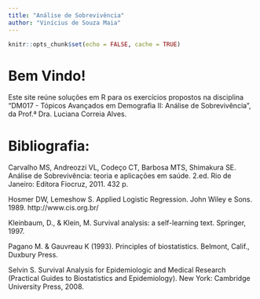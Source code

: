 ```yaml
---
title: "Análise de Sobrevivência"
author: "Vinícius de Souza Maia"
---
```


```r
knitr::opts_chunk$set(echo = FALSE, cache = TRUE)
```

# Bem Vindo!

Este site reúne soluções em R para os exercícios propostos na disciplina "DM017 - Tópicos Avançados em Demografia II: Análise de Sobrevivência", da Prof.ª Dra. Luciana Correia Alves.

# Bibliografia:

Carvalho MS, Andreozzi VL, Codeço CT, Barbosa MTS, Shimakura SE. Análise de Sobrevivência: teoria e aplicações em saúde. 2.ed. Rio de Janeiro: Editora Fiocruz, 2011. 432 p.

Hosmer DW, Lemeshow S. Applied Logistic Regression. John Wiley e Sons. 1989.
http://www.cis.org.br/

Kleinbaum, D., & Klein, M. Survival analysis: a self-learning text. Springer, 1997.

Pagano M. & Gauvreau K (1993). Principles of biostatistics. Belmont, Calif., Duxbury Press.

Selvin S. Survival Analysis for Epidemiologic and Medical Research (Practical Guides to Biostatistics and Epidemiology). New York: Cambridge University Press, 2008.